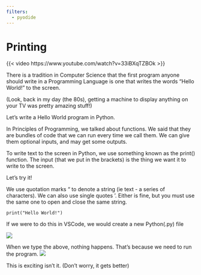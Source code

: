 ```yaml
---
filters:
  - pyodide
---
```


# Printing

{{< video https://www.youtube.com/watch?v=33iBXqTZBOk >}}

There is a tradition in Computer Science that the first program anyone should write in a Programming Language is one that writes the words “Hello World!” to the screen.

(Look, back in my day (the 80s), getting a machine to display anything on your TV was pretty amazing stuff!)

Let’s write a Hello World program in Python.

In Principles of Programming, we talked about functions.  We said that they are bundles of code that we can run every time we call them.  We can give them optional inputs, and may get some outputs.

To write text to the screen in Python, we use something known as the print() function.  The input (that we put in the brackets) is the thing we want it to write to the screen.

Let’s try it!

We use quotation marks “ to denote a string (ie text - a series of characters).  We can also use single quotes ‘.  Either is fine, but you must use the same one to open and close the same string.


```pyodide-python
print("Hello World!")
```


:::{.callout-tip}
If we were to do this in VSCode, we would create a new Python(.py) file

![](assets/2024-05-14-20-48-38.png)

When we type the above, nothing happens.  That’s because we need to run the program.
![](assets/2024-05-14-20-52-08.png)

This is exciting isn’t it.  (Don’t worry, it gets better)

:::
